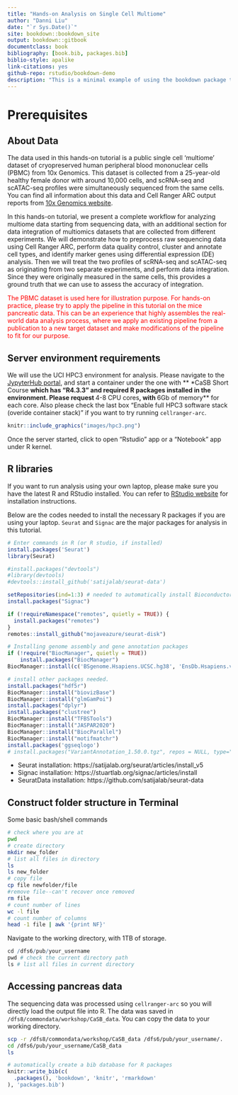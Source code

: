 ```yaml
--- 
title: "Hands-on Analysis on Single Cell Multiome"
author: "Danni Liu"
date: "`r Sys.Date()`"
site: bookdown::bookdown_site
output: bookdown::gitbook
documentclass: book
bibliography: [book.bib, packages.bib]
biblio-style: apalike
link-citations: yes
github-repo: rstudio/bookdown-demo
description: "This is a minimal example of using the bookdown package to write a book. The output format for this example is bookdown::gitbook."
---
```


# Prerequisites

## About Data

The data used in this hands-on tutorial is a public single cell 'multiome' dataset of cryopreserved human peripheral blood mononuclear cells (PBMC) from 10x Genomics. This dataset is collected from a 25-year-old healthy female donor with around 10,000 cells, and scRNA-seq and scATAC-seq profiles were simultaneously sequenced from the same cells. You can find all information about this data and Cell Ranger ARC output reports from [10x Genomics website](https://support.10xgenomics.com/single-cell-multiome-atac-gex/datasets/1.0.0/pbmc_granulocyte_sorted_10k?). 

In this hands-on tutorial, we present a complete workflow for analyzing multiome data starting from sequencing data, with an additional section for data integration of multiomics datasets that are collected from different experiments. We will demonstrate how to preprocess raw sequencing data using Cell Ranger ARC, perform data quality control, cluster and annotate cell types, and identify marker genes using differential expression (DE) analysis. Then we will treat the two profiles of scRNA-seq and scATAC-seq as originating from two separate experiments, and perform data integration. Since they were originally measured in the same cells, this provides a ground truth that we can use to assess the accuracy of integration.

::: {#note style="color: red;"}
The PBMC dataset is used here for illustration purpose. For hands-on practice, please try to apply the pipeline in this tutorial on the mice pancreatic data. This can be an experience that highly assembles the real-world data analysis process, where we apply an existing pipeline from a publication to a new target dataset and make modifications of the pipeline to fit for our purpose. 
:::


## Server environment requirements
We will use the UCI HPC3 environment for analysis. Please navigate to the [JypyterHub portal](https://hpc3.rcic.uci.edu/biojhub4/hub/login), and start a container under the one with ** *CaSB Short Course ** which has "R4.3.3" and required R packages installed in the environment. Please request **4-8 CPU cores**, with **6Gb of memory** for each core. Also please check the last box "Enable full HPC3 software stack (overide container stack)" if you want to try running `cellranger-arc`.

```r
knitr::include_graphics("images/hpc3.png")
```

Once the server started, click to open "Rstudio" app or a "Notebook" app under R kernel.

## R libraries

If you want to run analysis using your own laptop, please make sure you have the latest R and RStudio installed. You can refer to [RStudio website](https://posit.co/download/rstudio-desktop/) for installation instructions. 

Below are the codes needed to install the necessary R packages if you are using your laptop. `Seurat` and `Signac` are the major packages for analysis in this tutorial.

```r
# Enter commands in R (or R studio, if installed)
install.packages('Seurat')
library(Seurat)

#install.packages("devtools")
#library(devtools)
#devtools::install_github('satijalab/seurat-data')

setRepositories(ind=1:3) # needed to automatically install Bioconductor dependencies
install.packages("Signac")

if (!requireNamespace("remotes", quietly = TRUE)) {
  install.packages("remotes")
}
remotes::install_github("mojaveazure/seurat-disk")

# Installing genome assembly and gene annotation packages
if (!require("BiocManager", quietly = TRUE))
    install.packages("BiocManager")
BiocManager::install(c('BSgenome.Hsapiens.UCSC.hg38', 'EnsDb.Hsapiens.v86'))

# install other packages needed.
install.packages("hdf5r")
BiocManager::install("biovizBase")
BiocManager::install("glmGamPoi")
install.packages("dplyr")
install.packages("clustree")
BiocManager::install("TFBSTools")
BiocManager::install("JASPAR2020")
BiocManager::install("BiocParallel")
BiocManager::install("motifmatchr")
install.packages('ggseqlogo')
# install.packages("VariantAnnotation_1.50.0.tgz", repos = NULL, type="source")
```

* Seurat installation: https://satijalab.org/seurat/articles/install_v5
* Signac installation: https://stuartlab.org/signac/articles/install
* SeuratData installation: https://github.com/satijalab/seurat-data

## Construct folder structure in Terminal

Some basic bash/shell commands
```bash
# check where you are at
pwd
# create directory
mkdir new_folder
# list all files in directory
ls
ls new_folder
# copy file
cp file newfolder/file
#remove file--can't recover once removed
rm file
# count number of lines
wc -l file
# count number of columns
head -1 file | awk '{print NF}'

```

Navigate to the working directory, with 1TB of storage. 

```r
cd /dfs6/pub/your_username
pwd # check the current directory path
ls # list all files in current directory

```

## Accessing pancreas data

The sequencing data was processed using `cellranger-arc` so you will directly load the output file into R. The data was saved in `/dfs8/commondata/workshop/CaSB_data`. You can copy the data to your working directory. 

```bash
scp -r /dfs8/commondata/workshop/CaSB_data /dfs6/pub/your_username/.
cd /dfs6/pub/your_username/CaSB_data
ls
```


```r
# automatically create a bib database for R packages
knitr::write_bib(c(
  .packages(), 'bookdown', 'knitr', 'rmarkdown'
), 'packages.bib')
```

